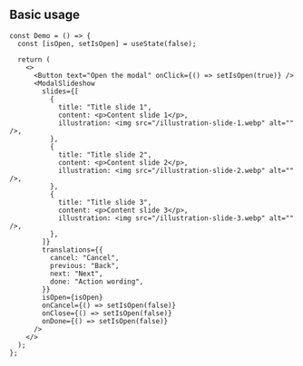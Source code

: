 
## Basic usage

<Preview>
  <Demo />
</Preview>

```tsx sandbox
const Demo = () => {
  const [isOpen, setIsOpen] = useState(false);

  return (
    <>
      <Button text="Open the modal" onClick={() => setIsOpen(true)} />
      <ModalSlideshow
        slides={[
          {
            title: "Title slide 1",
            content: <p>Content slide 1</p>,
            illustration: <img src="/illustration-slide-1.webp" alt="" />,
          },
          {
            title: "Title slide 2",
            content: <p>Content slide 2</p>,
            illustration: <img src="/illustration-slide-2.webp" alt="" />,
          },
          {
            title: "Title slide 3",
            content: <p>Content slide 3</p>,
            illustration: <img src="/illustration-slide-3.webp" alt="" />,
          },
        ]}
        translations={{
          cancel: "Cancel",
          previous: "Back",
          next: "Next",
          done: "Action wording",
        }}
        isOpen={isOpen}
        onCancel={() => setIsOpen(false)}
        onClose={() => setIsOpen(false)}
        onDone={() => setIsOpen(false)}
      />
    </>
  );
};
```
